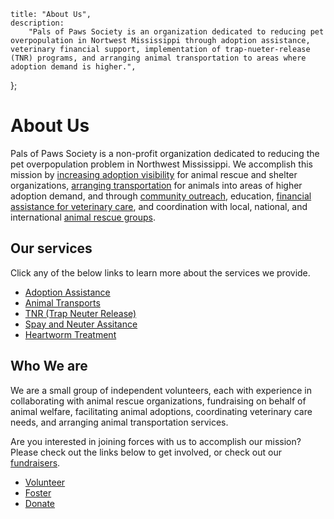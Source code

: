 
	title: "About Us",
	description:
		"Pals of Paws Society is an organization dedicated to reducing pet overpopulation in Nortwest Mississippi through adoption assistance, veterinary financial support, implementation of trap-nueter-release (TNR) programs, and arranging animal transportation to areas where adoption demand is higher.",
};


# About Us

Pals of Paws Society is a non-profit organization dedicated to reducing the pet overpopulation problem in Northwest Mississippi. We accomplish this mission by [increasing adoption visibility](/about/adoption) for animal rescue and shelter organizations, [arranging transportation](/about/transports) for animals into areas of higher adoption demand, and through [community outreach](/fundraisers), education, [financial assistance for veterinary care](/about/spayneuter), and coordination with local, national, and international [animal rescue groups](/partners).

## Our services

Click any of the below links to learn more about the services we provide.

- [Adoption Assistance](/about/adoption)
- [Animal Transports](/about/transports)
- [TNR (Trap Neuter Release)](/about/tnr)
- [Spay and Neuter Assitance](/about/spayneuter)
- [Heartworm Treatment](/about/heartworms)

## Who We are

We are a small group of independent volunteers, each with experience in collaborating with animal rescue organizations, fundraising on behalf of animal welfare, facilitating animal adoptions, coordinating veterinary care needs, and arranging animal transportation services.

<ProfileCard
	src={testProfile}
	alt="test image"
	name="Crystal Lyles"
	title="President"
	description="Lorem ipsum dolor, sit amet consectetur adipisicing elit. Eaque alias quisquam odit? Similique minus error ut, cum, adipisci maiores vitae quidem consequuntur libero voluptas odio necessitatibus voluptatem ad debitis rerum!"
/>
<ProfileCard
	src={testProfile}
	alt="test image"
	name="Dana Davis"
	title="Vice-President"
	description="Lorem ipsum dolor, sit amet consectetur adipisicing elit. Eaque alias quisquam odit? Similique minus error ut, cum, adipisci maiores vitae quidem consequuntur libero voluptas odio necessitatibus voluptatem ad debitis rerum!"
/>
<ProfileCard
	src={testProfile}
	alt="test image"
	name="Catherine Wilson"
	title="Treasurer"
	description="Lorem ipsum dolor, sit amet consectetur adipisicing elit. Eaque alias quisquam odit? Similique minus error ut, cum, adipisci maiores vitae quidem consequuntur libero voluptas odio necessitatibus voluptatem ad debitis rerum!"
/>
<ProfileCard
	src={testProfile}
	alt="test image"
	name="Shelly Capps"
	title="Fundraising Coordinator"
	description="Lorem ipsum dolor, sit amet consectetur adipisicing elit. Eaque alias quisquam odit? Similique minus error ut, cum, adipisci maiores vitae quidem consequuntur libero voluptas odio necessitatibus voluptatem ad debitis rerum!"
/>
<ProfileCard
	src={testProfile}
	alt="test image"
	name="Kala Durham"
	title="Secretary"
	description="Lorem ipsum dolor, sit amet consectetur adipisicing elit. Eaque alias quisquam odit? Similique minus error ut, cum, adipisci maiores vitae quidem consequuntur libero voluptas odio necessitatibus voluptatem ad debitis rerum!"
/>

Are you interested in joining forces with us to accomplish our mission? Please check out the links below to get involved, or check out our [fundraisers](/fundraisers).

- [Volunteer](/volunteer)
- [Foster](/volunteer/foster)
- [Donate](/donate)
